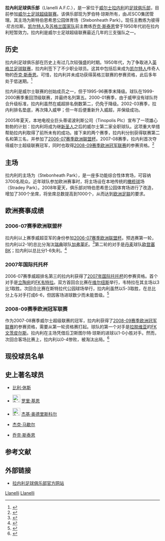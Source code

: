{{noteTA
|G1=football
|G2=uefa
|T=zh-hans:拉内利足球俱乐部; zh-hk:拉尼利足球會
|1=zh-hans:拉内利; zh-hk:拉尼利
|2=zh-hans:凯尔特人; zh-hk:些路迪
|3=zh-hans:乔克·斯泰恩; zh-hk:澤克·史甸
|4=zh-hans:罗伯特·琼斯;zh-hk:羅拔·鍾斯;zh-tw:羅拔·瓊斯;
|5=zh-hans:主教练; zh-hk:領隊
}}
{{Infobox Football club
| clubname   = 拉尼利<br />Llanelli
| image      = [[File:FC_Llanelli.svg|180px]]
| fullname   = 拉內利足球俱乐部<br> Llanelli Association<br> Football Club
| nickname   = The Tinmen、<br> The Reds、<br> Scarlets
| founded    = 1896年
| dissolved  = 
| city       = [[拉内利|拉内利]]
| ground     = 斯特伯恩希思公园体育场
| capacity   = 3,700（其中 1,000 为坐席）
| chairman   = 尼丁·帕雷赫<br>（Nitin Parekh）
| chrtitle   = 主席
| manager    = 彼得·尼古拉斯<br>（Peter Nicholas）
| mgrtitle   = 主教練
| league     = [[威爾斯足球冠軍聯賽|威爾斯足球冠軍聯賽]]
| season     = 2021–22
| position   = 威冠，第 9 位
| shirtsupplier  = 
| shirtsponsors  = 
| pattern_la1    = 
| pattern_b1     = 
| pattern_ra1    = 
| leftarm1       = FF0000
| body1          = FF0000
| rightarm1      = FF0000
| shorts1        = FF0000
| socks1         = FF0000
| pattern_la2    = 
| pattern_b2     = 
| pattern_ra2    = 
| leftarm2       = FFFFFF
| body2          = FFFFFF
| rightarm2      = FFFFFF
| shorts2        = FFFFFF
| socks2         = FFFFFF
}}
'''拉內利足球俱乐部'''（Llanelli A.F.C.），是一家位于[[威尔士|威尔士]][[拉内利|拉内利]]的[[足球俱乐部|足球俱乐部]]，目前参加[[威尔士足球超级联赛|威尔士足球超级联赛]]。该俱乐部现为罗伯特·琼斯所有，由JESCO集团管理。其主场为斯特伯恩希思公园体育场（Stebonheath Park）。现任主教练为彼得·尼古拉斯。[[凯尔特人足球俱乐部|凯尔特人]]及[[苏格兰足球代表队|苏格兰国家队]]前主教练[[乔克·斯泰恩|乔克·斯泰恩]]曾于1950年代初在拉内利短暂效力。拉内利是威尔士足球超级联赛最近几年的三支强队之一。

== 历史 ==
拉内利足球俱乐部在历史上有过几次较强盛的时期。1950年代，为了争取进入[[英格兰足球联赛|英格兰足球联赛]]，拉内利签下了不少职业球员。这其中包括后来成为[[凯尔特人足球俱乐部|凯尔特人]]传奇人物的[[乔克·斯泰恩|乔克·斯泰恩]]。可惜，拉内利并未成功获得英格兰联赛的参赛资格，此后多年处于低迷期。<ref>{{cite web |url=http://sport.scotsman.com/jockstein/Singing-in-the-valleys-over.2660280.jp |title=Singing in the valleys over a very special boyo |author=GARY SUTHERLAND |publisher=scotsman.com |date=2005年9月11日 |accessdate=2008年12月19日 |language=en |archive-date=2011年6月17日 |archive-url=https://web.archive.org/web/20110617061651/http://sport.scotsman.com/jockstein/Singing-in-the-valleys-over.2660280.jp |dead-url=no }}</ref>

拉内利是威尔士联赛的创始成员之一，但于1995-96赛季末降级。球队在1999-2000赛季重回顶级联赛，并最终名列第五。2000-01赛季，由于威甲没有球队符合升级标准，拉内利虽然在威超排名倒数第二，仍免于降级。2002-03赛季，拉内利排名垫底，再次降入威甲；但一年后便重新升入威超，并保级成功。

2005年夏天，本地电视业巨头蒂诺波利斯公司（Tinopolis Plc）宣布了一项雄心勃勃的计划：拉内利将成为继[[新圣人足球俱乐部|新圣人]]之后的威尔士第二家全职球队。这项重大举措帮助拉内利取得了前所未有的成功。接下来的两个赛季，拉内利分别获得联赛第二名和第三名，并参加了[[2006/07赛季欧洲联盟杯|2006-07赛季欧洲联盟杯]]。2007-08赛季，拉内利首次夺得威尔士超级联赛冠军，同时也取得[[2008/09赛季欧洲冠军联赛|2008-09赛季欧洲冠军联赛]]的参赛资格。<ref>{{cite web|url=http://www.uefa.com/footballeurope/news/kind=2/newsid=684069.html |title=Party dry as Llanelli triumph in Wales |author=Trevor Haylett |publisher=[[UEFA|UEFA]]英文网站 |date=2008年4月14日 |accessdate=2008年12月19日 |language=en }}</ref>

== 主场 ==
拉内利的主场为{{tsl|en|Stebonheath Park||斯特伯恩希思公园体育场}}（Stebonheath Park），是一座多功能综合性体育场，可容纳3700名观众。近年球队参加欧洲赛事时，将主场设在本地传统的[[橄榄球|橄榄球]]场{{tsl|en|Stradey Park|斯特拉代公园球场}}（Stradey Park）。2008年夏天，俱乐部对特伯恩希思公园体育场进行了改造，增加了300个坐席，将坐席总数提高到1000个，从而达到[[欧洲足联|欧洲足联]]的要求。

== 欧洲赛事成绩 ==
=== 2006-07赛季欧洲联盟杯 ===
拉内利以上赛季威超亚军的身份参加[[2006/07赛季欧洲联盟杯|2006-07赛季欧洲联盟杯]]。预选赛第一轮，拉内利以2-1的总比分淘汰[[瑞典|瑞典]]球队[[加弗莱IF|加弗莱IF]]。<ref>{{cite web |url=http://cn.uefa.com/competitions/uefacup/history/season=2006/round=2362/index.html |title=预选赛第一轮 |publisher=[[UEFA|UEFA]]中文网站 |date= |accessdate=2008年12月19日 |language=zh |deadurl=yes |archiveurl=https://web.archive.org/web/20080501135759/http://cn.uefa.com/competitions/uefacup/history/season=2006/round=2362/index.html |archivedate=2008年5月1日 |df= }}</ref>第二轮的对手是[[丹麦|丹麦]]球队[[欧登塞BK|欧登塞BK]]；拉内利以总比分1-6失利。<ref>{{cite web |url=http://cn.uefa.com/competitions/uefacup/history/season=2006/round=2363/index.html |title=预选赛第二轮 |publisher=[[UEFA|UEFA]]中文网站 |date= |accessdate=2008年12月19日 |language=zh |deadurl=yes |archiveurl=https://web.archive.org/web/20080511193645/http://cn.uefa.com/competitions/uefacup/history/season=2006/round=2363/index.html |archivedate=2008年5月11日 |df= }}</ref>

=== 2007年国际托托杯 ===
2006-07赛季威超排名第三的拉内利获得了[[2007年国际托托杯|2007年国际托托杯]]的参赛资格。首个对手是[[立陶宛|立陶宛]]的[[FK韦特拉|FK韦特拉]]。双方首回合比赛在[[维尔纽斯|维尔纽斯]]举行，韦特拉在其主场以3比1取胜。次回合比赛在斯特拉代公园球场举行，拉内利虽然以5-3取胜，在总比分上与对手打成6-6，但因客场进球数少而未能晋级。<ref>{{cite web |url=http://www.uefa.com/competitions/intertotocup/history/season=2008/round=15111/index.html |title=UEFA Intertoto Cup: Season 2007: First round |publisher=[[UEFA|UEFA]]英文网站 |date= |accessdate=2008年12月19日 |language=en |archive-date=2009年4月26日 |archive-url=https://web.archive.org/web/20090426024538/http://www.uefa.com/competitions/intertotocup/history/season=2008/round=15111/index.html |dead-url=no }}</ref>

=== 2008-09赛季欧洲冠军联赛 ===
作为2007-08赛季威尔士超级联赛的冠军，拉内利获得了[[2008/09赛季欧洲冠军联赛|2008-09赛季欧洲冠军联赛]]的参赛资格，需要从第一轮资格赛打起。球队的第一个对手是[[拉脱维亚|拉脱维亚]]的[[FK文茨皮尔斯|FK文茨皮尔斯]]。拉内利在主场凭借后卫斯图尔特·琼斯的进球以1-0小胜对手。然而，次回合客场比赛上，拉内利以0-4惨败，被淘汰出局。<ref>{{cite web |url=http://cn.uefa.com/competitions/ucl/fixturesresults/round=15273/index.html |title=预选赛第一轮 |publisher=[[UEFA|UEFA]]中文网站 |date= |accessdate=2008年12月19日 |language=zh |deadurl=yes |archiveurl=https://web.archive.org/web/20090108063528/http://cn.uefa.com/competitions/ucl/fixturesresults/round=15273/index.html |archivedate=2009年1月8日 |df= }}</ref>

== 现役球员名单 ==
{{fs start}}
{{fs player |no=1  |nat=ENG |pos=GK |name=邓肯·罗伯茨 }}
{{fs player |no=2  |nat=WAL |pos=MF |name=马修·琼斯 }}
{{fs player |no=3  |nat=WAL |pos=DF |name=加里·劳埃德 }}
{{fs player |no=4  |nat=WAL |pos=MF |name=安德鲁·芒福德 }}
{{fs player |no=5  |nat=WAL |pos=DF |name=斯图尔特·琼斯 }}
{{fs player |no=6  |nat=WAL |pos=DF |name=李·菲利普斯 }}
{{fs player |no=7  |nat=WAL |pos=FW |name=贾森·鲍恩 }}
{{fs player |no=8  |nat=ENG |pos=MF |name=安东尼奥·科比西罗 }}
{{fs player |no=9  |nat=WAL |pos=FW |name=里斯·格里菲思 }}
{{fs player |no=10 |nat=WAL |pos=MF |name=克里斯·霍洛韦 }}
{{fs player |no=12 |nat=WAL |pos=FW |name=马克·普里查德 }}
{{fs mid}}
{{fs player |no=14 |nat=WAL |pos=MF |name=克雷格·琼斯 }}
{{fs player |no=15 |nat=WAL |pos=FW |name=马克·琼斯 }}
{{fs player |no=16 |nat=WAL |pos=DF |name=基兰·海斯 }}
{{fs player |no=17 |nat=WAL |pos=MF |name=康纳尔·约翰 }}
{{fs player |no=18 |nat=WAL |pos=GK |name=克雷格·莫里斯 }}
{{fs player |no=19 |nat=WAL |pos=DF |name=尼基·霍兰 }}
{{fs player |no=20 |nat=WAL |pos=FW |name=乔丹·福洛斯 }}
{{fs player |no=21 |nat=WAL |pos=DF |name=安迪·莱格 }}
{{fs player |no=23 |nat=WAL |pos=DF |name=斯蒂芬·埃文斯 }}
{{fs player |no=24 |nat=WAL |pos=DF |name=安东尼奥·法丘托 }}
{{fs player |no=25 |nat=SCO |pos=MF |name=尼克·马圭尔 }}
{{fs end}}

== 史上著名球员 ==
* {{flagicon|WAL}} [[比利·休斯|比利·休斯]]
* {{flagicon|IRL}} [[File:Saint_Patrick's_Saltire.svg|25px]] [[罗里·基恩|罗里·基恩]]
* {{flagicon|IRL}} [[File:Saint_Patrick's_Saltire.svg|25px]] [[杰基·奥德里斯科尔|杰基·奥德里斯科尔]]
* {{flagicon|SCO}} {{flagicon|USA}} [[杰克·马歇尔|杰克·马歇尔]]
* {{flagicon|SCO}} [[乔克·斯泰恩|乔克·斯泰恩]]

== 参考文献 ==
{{reflist|2}}

== 外部链接 ==
* {{En icon}}[http://www.llanelliafc.org/ 拉内利足球俱乐部官方网站] {{Wayback|url=http://www.llanelliafc.org/ |date=20161105215747 }}

[[Category:威尔士足球俱乐部|Llanelli]]
[[Category:1896年建立的足球俱樂部|Llanelli]]